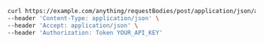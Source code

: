 ```bash showLineNumbers copy filename="Request Body Post Application Json Array Obj Camel Case usage example"
curl https://example.com/anything/requestBodies/post/application/json/array/objResponseCamelCase \
--header 'Content-Type: application/json' \
--header 'Accept: application/json' \
--header 'Authorization: Token YOUR_API_KEY'
```
